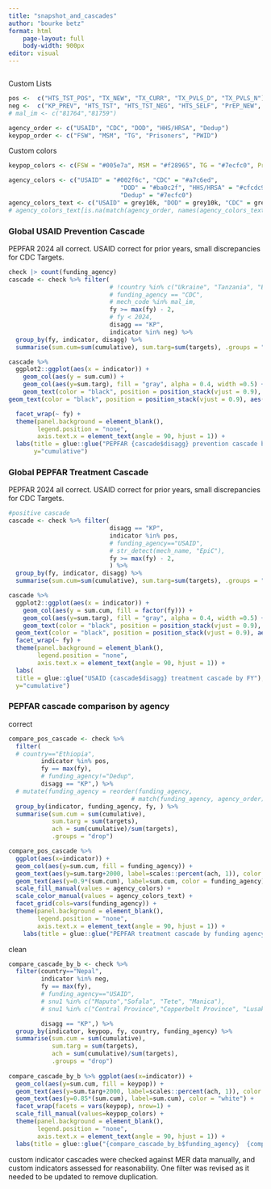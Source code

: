 ```yaml
---
title: "snapshot_and_cascades"
author: "bourke betz"
format: html
    page-layout: full
    body-width: 900px
editor: visual
---
```


```r

```

Custom Lists

```r
pos <-  c("HTS_TST_POS", "TX_NEW", "TX_CURR", "TX_PVLS_D", "TX_PVLS_N")
neg <-  c("KP_PREV", "HTS_TST", "HTS_TST_NEG", "HTS_SELF", "PrEP_NEW", "PrEP_CT", "PrEP_CURR")
# mal_im <- c("81764","81759")

agency_order <- c("USAID", "CDC", "DOD", "HHS/HRSA", "Dedup")
keypop_order <- c("FSW", "MSM", "TG", "Prisoners", "PWID")
```

Custom colors

```r
keypop_colors <- c(FSW = "#005e7a", MSM = "#f28965", TG = "#7ecfc0", Prisoners = "#990d2e", PWID = "#fbcc50")

agency_colors <- c("USAID" = "#002f6c", "CDC" = "#a7c6ed", 
                               "DOD" = "#ba0c2f", "HHS/HRSA" = "#cfcdc9", 
                               "Dedup" = "#7ecfc0")
agency_colors_text <- c("USAID" = grey10k, "DOD" = grey10k, "CDC" = grey90k, "HHS/HRSA" = grey90k, "Dedup" = grey90k)
# agency_colors_text[is.na(match(agency_order, names(agency_colors_text)))] <-  "black"

```

### Global USAID Prevention Cascade

PEPFAR 2024 all correct. USAID correct for prior years, small discrepancies for CDC Targets.

```r
check |> count(funding_agency)
cascade <- check %>% filter(
                            # !country %in% c("Ukraine", "Tanzania", "Eswatini"),
                            # funding_agency == "CDC",
                            # mech_code %in% mal_im,
                            fy >= max(fy) - 2,
                            # fy < 2024,
                            disagg == "KP", 
                            indicator %in% neg) %>%
  group_by(fy, indicator, disagg) %>%
  summarise(sum.cum=sum(cumulative), sum.targ=sum(targets), .groups = "drop") |> print()

cascade %>% 
  ggplot2::ggplot(aes(x = indicator)) + 
    geom_col(aes(y = sum.cum)) + 
    geom_col(aes(y=sum.targ), fill = "gray", alpha = 0.4, width =0.5) +
    geom_text(color = "black", position = position_stack(vjust = 0.9), aes(y=sum.cum, label = sum.cum)) + 
geom_text(color = "black", position = position_stack(vjust = 0.9), aes(y=sum.targ, label = sum.targ)) + 

  facet_wrap(~ fy) + 
  theme(panel.background = element_blank(),
        legend.position = "none",
        axis.text.x = element_text(angle = 90, hjust = 1)) +
  labs(title = glue::glue("PEPFAR {cascade$disagg} prevention cascade by FY"),
       y="cumulative")


```

### Global PEPFAR Treatment Cascade

PEPFAR 2024 all correct. USAID correct for prior years, small discrepancies for CDC Targets.

```r
#positive cascade
cascade <- check %>% filter(
                            disagg == "KP",
                            indicator %in% pos, 
                            # funding_agency=="USAID",
                            # str_detect(mech_name, "EpiC"),
                            fy >= max(fy) - 2,
                            ) %>%
  group_by(fy, indicator, disagg) %>%
  summarise(sum.cum=sum(cumulative), sum.targ=sum(targets), .groups = "drop") 

cascade %>%
  ggplot2::ggplot(aes(x = indicator)) + 
    geom_col(aes(y = sum.cum, fill = factor(fy))) + 
    geom_col(aes(y=sum.targ), fill = "gray", alpha = 0.4, width =0.5) +
    geom_text(color = "black", position = position_stack(vjust = 0.9), aes(y=sum.cum, label = sum.cum)) + 
  geom_text(color = "black", position = position_stack(vjust = 0.9), aes(y=sum.targ, label = sum.targ)) + 
  facet_wrap(~ fy) + 
  theme(panel.background = element_blank(),
        legend.position = "none",
        axis.text.x = element_text(angle = 90, hjust = 1)) +
  labs(
  title = glue::glue("USAID {cascade$disagg} treatment cascade by FY"),
  y="cumulative")

```

### PEPFAR cascade comparison by agency

correct

```r

compare_pos_cascade <- check %>%
  filter(
  # country=="Ethiopia",                            
         indicator %in% pos, 
         fy == max(fy),
         # funding_agency!="Dedup",
         disagg == "KP",) %>%
  # mutate(funding_agency = reorder(funding_agency, 
                                  # match(funding_agency, agency_order))) |> 
  group_by(indicator, funding_agency, fy, ) %>%
  summarise(sum.cum = sum(cumulative),
            sum.targ = sum(targets),
            ach = sum(cumulative)/sum(targets),
            .groups = "drop") 

compare_pos_cascade %>% 
  ggplot(aes(x=indicator)) + 
  geom_col(aes(y=sum.cum, fill = funding_agency)) +
  geom_text(aes(y=sum.targ+2000, label=scales::percent(ach, 1)), color = "red") +
  geom_text(aes(y=0.9*(sum.cum), label=sum.cum, color = funding_agency)) +
  scale_fill_manual(values = agency_colors) +
  scale_color_manual(values = agency_colors_text) +
  facet_grid(cols=vars(funding_agency)) +
  theme(panel.background = element_blank(),
        legend.position = "none",
        axis.text.x = element_text(angle = 90, hjust = 1)) + 
    labs(title = glue::glue("PEPFAR treatment cascade by funding agency, {compare_pos_cascade$fy}"), y="cumulative")
```

clean

```r
compare_cascade_by_b <- check %>%
  filter(country=="Nepal",                            
         indicator %in% neg, 
         fy == max(fy),
         # funding_agency=="USAID",
         # snu1 %in% c("Maputo","Sofala", "Tete", "Manica"),
         # snu1 %in% c("Central Province","Copperbelt Province", "Lusaka Province"),

         disagg == "KP",) %>%
  group_by(indicator, keypop, fy, country, funding_agency) %>%
  summarise(sum.cum = sum(cumulative),
            sum.targ = sum(targets),
            ach = sum(cumulative)/sum(targets),
            .groups = "drop")
  
compare_cascade_by_b %>% ggplot(aes(x=indicator)) +
  geom_col(aes(y=sum.cum, fill = keypop)) +
  geom_text(aes(y=sum.targ+2000, label=scales::percent(ach, 1)), color = "red") +
  geom_text(aes(y=0.85*(sum.cum), label=sum.cum), color = "white") +
  facet_wrap(facets = vars(keypop), nrow=1) +
  scale_fill_manual(values=keypop_colors) +
  theme(panel.background = element_blank(),
        legend.position = "none",
        axis.text.x = element_text(angle = 90, hjust = 1)) +
  labs(title = glue::glue("{compare_cascade_by_b$funding_agency}  {compare_cascade_by_b$country} prevention cascade by key pop, {compare_cascade_by_b$fy}"),y="cumulative")
```

custom indicator cascades were checked against MER data manually, and custom indicators assessed for reasonability. One filter was revised as it needed to be updated to remove duplication.
